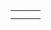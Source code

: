 {{scenarios by relief}}

{|
|-
|style="border:none;background:white"|
{{:Scenario:Tropical River}}

|style="border:none;background:white"|
{{:Scenario:Florida}}

|style="border:none;background:white"|
{{:Scenario:Land of Floods}}

|-
|style="border:none;background:white"|
{{Scenario:CarstsTrainingScenario v3}}

|style="border:none;background:white"|
{{Scenario:Flevoland}}

|}